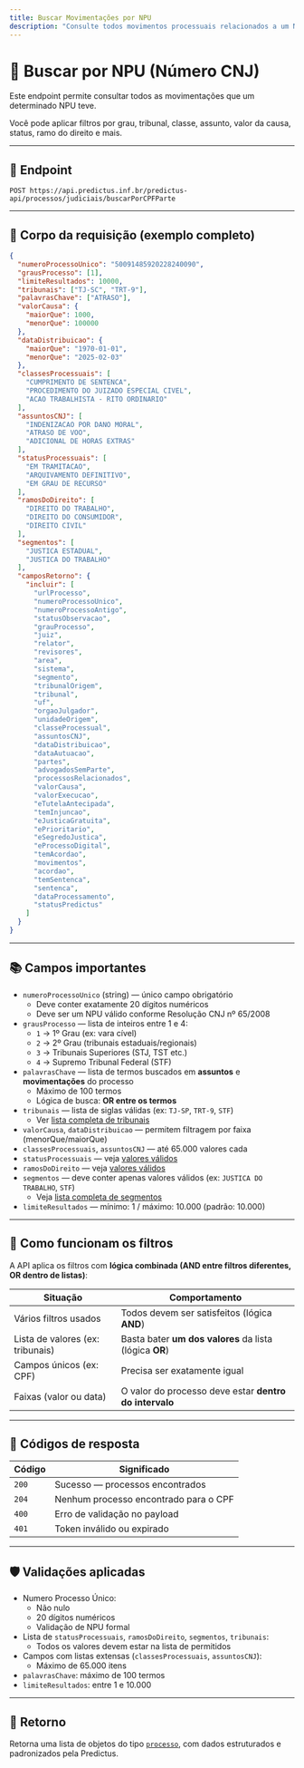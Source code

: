```yaml
---
title: Buscar Movimentações por NPU
description: "Consulte todos movimentos processuais relacionados a um NPU."
---
```


# 🔎 Buscar por NPU (Número CNJ)

Este endpoint permite consultar todos as movimentações que um determinado NPU teve.

Você pode aplicar filtros por grau, tribunal, classe, assunto, valor da causa, status, ramo do direito e mais.

---

## 🔗 Endpoint

```
POST https://api.predictus.inf.br/predictus-api/processos/judiciais/buscarPorCPFParte
```

---

## 🧾 Corpo da requisição (exemplo completo)

```json
{
  "numeroProcessoUnico": "50091485920228240090",
  "grausProcesso": [1],
  "limiteResultados": 10000,
  "tribunais": ["TJ-SC", "TRT-9"],
  "palavrasChave": ["ATRASO"],
  "valorCausa": {
    "maiorQue": 1000,
    "menorQue": 100000
  },
  "dataDistribuicao": {
    "maiorQue": "1970-01-01",
    "menorQue": "2025-02-03"
  },
  "classesProcessuais": [
    "CUMPRIMENTO DE SENTENCA",
    "PROCEDIMENTO DO JUIZADO ESPECIAL CIVEL",
    "ACAO TRABALHISTA - RITO ORDINARIO"
  ],
  "assuntosCNJ": [
    "INDENIZACAO POR DANO MORAL",
    "ATRASO DE VOO",
    "ADICIONAL DE HORAS EXTRAS"
  ],
  "statusProcessuais": [
    "EM TRAMITACAO",
    "ARQUIVAMENTO DEFINITIVO",
    "EM GRAU DE RECURSO"
  ],
  "ramosDoDireito": [
    "DIREITO DO TRABALHO",
    "DIREITO DO CONSUMIDOR",
    "DIREITO CIVIL"
  ],
  "segmentos": [
    "JUSTICA ESTADUAL",
    "JUSTICA DO TRABALHO"
  ],
  "camposRetorno": {
    "incluir": [
      "urlProcesso",
      "numeroProcessoUnico",
      "numeroProcessoAntigo",
      "statusObservacao",
      "grauProcesso",
      "juiz",
      "relator",
      "revisores",
      "area",
      "sistema",
      "segmento",
      "tribunalOrigem",
      "tribunal",
      "uf",
      "orgaoJulgador",
      "unidadeOrigem",
      "classeProcessual",
      "assuntosCNJ",
      "dataDistribuicao",
      "dataAutuacao",
      "partes",
      "advogadosSemParte",
      "processosRelacionados",
      "valorCausa",
      "valorExecucao",
      "eTutelaAntecipada",
      "temInjuncao",
      "eJusticaGratuita",
      "ePrioritario",
      "eSegredoJustica",
      "eProcessoDigital",
      "temAcordao",
      "movimentos",
      "acordao",
      "temSentenca",
      "sentenca",
      "dataProcessamento",
      "statusPredictus"
    ]
  }
}
```

---

## 📚 Campos importantes

- `numeroProcessoUnico` (string) — único campo obrigatório  
  - Deve conter exatamente 20 dígitos numéricos  
  - Deve ser um NPU válido conforme Resolução CNJ nº 65/2008
- `grausProcesso` — lista de inteiros entre 1 e 4:  
  - `1` → 1º Grau (ex: vara cível)  
  - `2` → 2º Grau (tribunais estaduais/regionais)  
  - `3` → Tribunais Superiores (STJ, TST etc.)  
  - `4` → Supremo Tribunal Federal (STF)
- `palavrasChave` — lista de termos buscados em **assuntos** e **movimentações** do processo  
  - Máximo de 100 termos  
  - Lógica de busca: **OR entre os termos**
- `tribunais` — lista de siglas válidas (ex: `TJ-SP`, `TRT-9`, `STF`)  
  - Ver [lista completa de tribunais](../../referencias/tribunais)
- `valorCausa`, `dataDistribuicao` — permitem filtragem por faixa (menorQue/maiorQue)
- `classesProcessuais`, `assuntosCNJ` — até 65.000 valores cada  
- `statusProcessuais` — veja [valores válidos](../../referencias/status-processuais)
- `ramosDoDireito` — veja [valores válidos](../../referencias/ramos-direito)
- `segmentos` — deve conter apenas valores válidos (ex: `JUSTICA DO TRABALHO`, `STF`)  
  - Veja [lista completa de segmentos](../../referencias/segmentos)
- `limiteResultados` — mínimo: 1 / máximo: 10.000 (padrão: 10.000)

---

## 📌 Como funcionam os filtros

A API aplica os filtros com **lógica combinada (AND entre filtros diferentes, OR dentro de listas)**:

| Situação                         | Comportamento                                             |
|----------------------------------|------------------------------------------------------------|
| Vários filtros usados            | Todos devem ser satisfeitos (lógica **AND**)              |
| Lista de valores (ex: tribunais) | Basta bater **um dos valores** da lista (lógica **OR**)   |
| Campos únicos (ex: CPF)          | Precisa ser exatamente igual                              |
| Faixas (valor ou data)           | O valor do processo deve estar **dentro do intervalo**    |

---

## 🧾 Códigos de resposta

| Código | Significado                             |
|--------|------------------------------------------|
| `200`  | Sucesso — processos encontrados          |
| `204`  | Nenhum processo encontrado para o CPF    |
| `400`  | Erro de validação no payload             |
| `401`  | Token inválido ou expirado               |

---

## 🛡️ Validações aplicadas

- Numero Processo Único:
  - Não nulo
  - 20 dígitos numéricos
  - Validação de NPU formal
- Lista de `statusProcessuais`, `ramosDoDireito`, `segmentos`, `tribunais`:
  - Todos os valores devem estar na lista de permitidos
- Campos com listas extensas (`classesProcessuais`, `assuntosCNJ`):
  - Máximo de 65.000 itens
- `palavrasChave`: máximo de 100 termos
- `limiteResultados`: entre 1 e 10.000

---

## 🧾 Retorno

Retorna uma lista de objetos do tipo [`processo`](./estrutura-dados), com dados estruturados e padronizados pela Predictus.